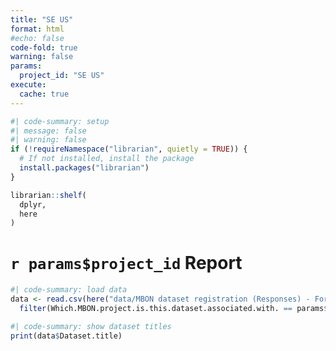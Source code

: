 ```yaml
---
title: "SE US"
format: html
#echo: false
code-fold: true
warning: false
params: 
  project_id: "SE US"
execute: 
  cache: true
---
```



```R
#| code-summary: setup
#| message: false
#| warning: false
if (!requireNamespace("librarian", quietly = TRUE)) {
  # If not installed, install the package
  install.packages("librarian")
}

librarian::shelf(
  dplyr,
  here
)

```

# `r params$project_id` Report
```R
#| code-summary: load data
data <- read.csv(here("data/MBON dataset registration (Responses) - Form Responses 1.csv")) %>%
  filter(Which.MBON.project.is.this.dataset.associated.with. == params$project_id)
```

```R
#| code-summary: show dataset titles
print(data$Dataset.title)
```